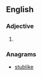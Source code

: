 ==English==

===Adjective===
{{head|en|adjective superlative form}}

# {{en-superlative of|bulk}}

===Anagrams===
* [[stublike#English|stublike]]